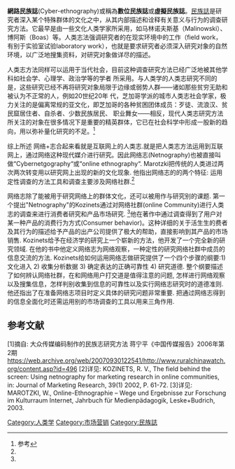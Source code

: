 {{distinguish|網誌}}
{{Anthropology sidebar}}
'''網路民族誌'''(Cyber-ethnography)或稱為'''數位民族誌'''或'''虛擬民族誌'''。[[民族誌|民族誌]]是研究者深入某个特殊群体的文化之中，从其内部描述和诠释有关意义与行为的调查研究方法。它最早是由一些文化人类学家所采用，如马林诺夫斯基（Malinowski）、博阿斯（Boas）等。人类志法强调研究者的在现实环境中的工作（field work，有别于实验室试验laboratory work），也就是要求研究者必须深入研究对象的自然环境，以广泛地搜集资料，对研究对象做详尽的描述。

人类志方法同样可以运用于当代社会，目前这种调查研究方法已经广泛地被其他学科如社会学、心理学、政治学等的学者 所采用。与人类学的人类志研究不同的是，这些研究已经不再将研究对象局限于边缘或弱势人群——诸如那些贫穷无助和被认为不正常的人，例如20世纪20年 代，芝加哥学派的城市人类志社会学家，极力关注的是偏离常规的亚文化，即芝加哥的各种贫困团体成员：歹徒、流浪汉、贫民窟居住者、自杀者、少数民族居民、 职业舞女——相反，现代人类志研究方法所关注的对象在很多情况下是重要的精英群体，它已在社会科学中形成一股新的趋向，用以弥补量化研究的不足。<ref name="#1">参考</ref>

综上所述 网络+志合起来看就是互联网上的人类志.就是把人类志方法运用到互联网上，通过网络这种现代媒介进行研究。因此网络志(Netnography)也被直接叫做“Cybernetgography“或“online ethnography“. Marotzki把传统的人类进过两次两次转变用以研究网上出现的新的文化现象. 他指出网络志的的两个特征: 运用定性调查的方法工具和调查主要涉及网络社群.<ref name="#1"/>

网络志除了能被用于研究网络上的群体文化，还可以被用作与研究别的课题. 第一个提出"Netnography"的Kozinets通过对网络社群(online Community)进行人类志的调查来进行消费者研究和产品市场研究. <ref name="#1"/>他在著作中通过调查得到了用户对某一种产品的消费行为方式(Consumer behavior)。这种详细的关于活生生的费者及其行为的描述给予产品的出产公司提供了极大的帮助，直接影响到其产品的市场销售. Kozinets给予在经济学的研究上一个崭新的方法，他开发了一个完全新的研究领域. 在他的书中他定义网络志为网络观察，一种定性的研究网络社群中成员的信息交流的方法. Kozinets给如何运用网络志做研究提供了一个四个步骤的纲要:1) 文化进入 2) 收集分析数据 3) 确定表达的正确可靠性 4) 研究道德. 整个纲要描述了如何辨认网络社群，在和网络用户打交道是值得注意的问题, 怎样进行网络观察以及搜集信息，怎样判别收集到信息的可靠性以及实行网络志研究时的道德准则. 他还指出了在准备网络志项目时定义具体的研究问题非常重要. 把通过网络志得到的信息全面化时还需运用别的市场调查的工具以用来三角作用.

== 参考文献 ==
<div class="references-small">

[1]摘自: 大众传媒编码制作的民族志研究方法 蒋宁平《中国传媒报告》2006年第2期 https://web.archive.org/web/20070930122541/http://www.ruralchinawatch.org/content.asp?id=496
[2]详见: KOZINETS, R. V., The field behind the screen: Using netnography for marketing research in online communities, in: Journal of Marketing Research, 39(1) 2002, P. 61-72.
[3]详见:　MAROTZKI, W., Online-Ethnographie – Wege und Ergebnisse zur Forschung im Kulturraum Internet, Jahrbuch für Medienpädagogik, Leske+Budrich, 2003.

<references />

</div>
[[Category:人类学|Category:人类学]]
[[Category:市场营销|Category:市场营销]]
[[Category:民族誌|Category:民族誌]]